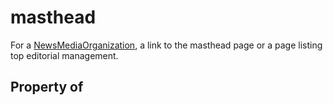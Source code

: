 # masthead

For a <a class="localLink" href="/NewsMediaOrganization">NewsMediaOrganization</a>, a link to the masthead page or a page listing top editorial management.

## Property of



